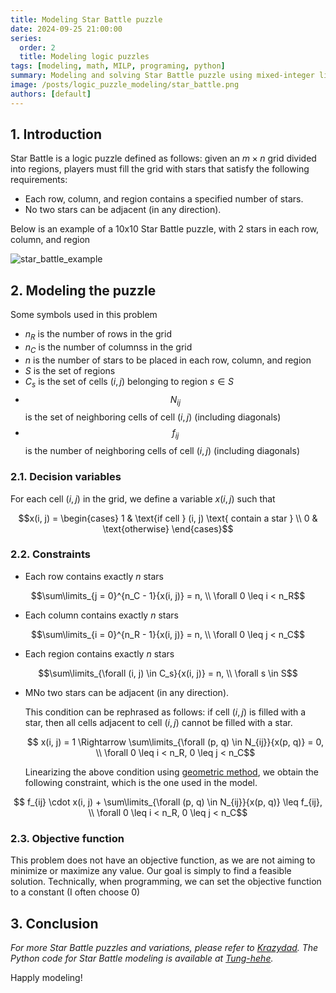 ```yaml
---
title: Modeling Star Battle puzzle
date: 2024-09-25 21:00:00
series:
  order: 2
  title: Modeling logic puzzles
tags: [modeling, math, MILP, programing, python]
summary: Modeling and solving Star Battle puzzle using mixed-integer linear programming.
image: /posts/logic_puzzle_modeling/star_battle.png
authors: [default]
---
```



## 1. Introduction
Star Battle is a logic puzzle defined as follows: given an $m×n$ grid divided into regions,
players must fill the grid with stars that satisfy the following requirements:
- Each row, column, and region contains a specified number of stars.
- No two stars can be adjacent (in any direction).

Below is an example of a 10x10 Star Battle puzzle, with 2 stars in each row, column, and region

![star_battle_example](/posts/logic_puzzle_modeling/star_battle.png)

## 2. Modeling the puzzle
Some symbols used in this problem
- $n_R$ is the number of rows in the grid
- $n_C$ is the number of columnss in the grid
- $n$ is the number of stars to be placed in each row, column, and region
- $S$ is the set of regions
- $C_s$ is the set of cells $(i, j)$ belonging to region $s \in S$
- $$N_{ij}$$ is the set of neighboring cells of cell $(i, j)$ (including diagonals)
- $$f_{ij}$$ is the number of neighboring cells of cell $(i, j)$ (including diagonals)

### 2.1. Decision variables
For each cell $(i, j)$ in the grid, we define a variable $x(i,j)$ such that
```math
x(i, j) = \begin{cases}
    1 & \text{if cell } (i, j) \text{ contain a star } \\
    0 & \text{otherwise}
\end{cases}
```

### 2.2. Constraints

- Each row contains exactly $n$ stars
```math
\sum\limits_{j = 0}^{n_C - 1}{x(i, j)} = n, \\ \forall 0 \leq i < n_R
```

- Each column contains exactly $n$ stars
```math
\sum\limits_{i = 0}^{n_R - 1}{x(i, j)} = n, \\ \forall 0 \leq j < n_C
```

- Each region contains exactly $n$ stars
```math
\sum\limits_{\forall (i, j) \in C_s}{x(i, j)} = n, \\ \forall s \in S
```

- MNo two stars can be adjacent (in any direction).

  This condition can be rephrased as follows:
  if cell $(i,j)$ is filled with a star, then all cells adjacent
  to cell $(i,j)$ cannot be filled with a star.

  ```math
    x(i, j) = 1 \Rightarrow \sum\limits_{\forall (p, q) \in N_{ij}}{x(p, q)} = 0, \\ \forall 0 \leq i < n_R, 0 \leq j < n_C
  ```

  Linearizing the above condition using [geometric method](/en/blog/modeling-tips-trick#2-modeling-nonlinear-constraints-geometrically),
  we obtain the following constraint, which is the one used in the model.

```math
  f_{ij} \cdot x(i, j) + \sum\limits_{\forall (p, q) \in N_{ij}}{x(p, q)} \leq f_{ij}, \\ \forall 0 \leq i < n_R, 0 \leq j < n_C
```

### 2.3. Objective function
This problem does not have an objective function, as we are not aiming to minimize
or maximize any value. Our goal is simply to find a feasible solution. Technically,
when programming, we can set the objective function to a constant (I often choose 0)

## 3. Conclusion
*For more Star Battle puzzles and variations, please refer to [Krazydad](https://krazydad.com/starbattle/).
The Python code for Star Battle modeling is available at
[Tung-hehe](https://github.com/Tung-hehe/logic-puzzles-solver/blob/main/src/puzzles/starBattle.py).*

Happly modeling! <Twemoji emoji="clinking-beer-mugs" />
